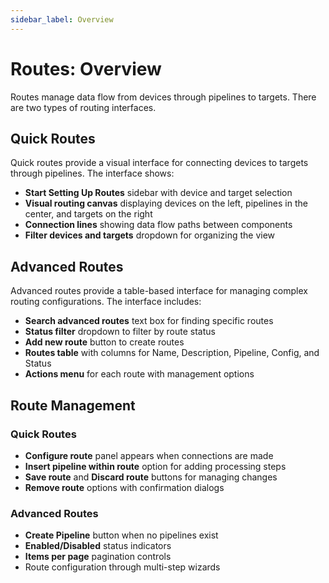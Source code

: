 ```yaml
---
sidebar_label: Overview
---
```


# Routes: Overview

Routes manage data flow from devices through pipelines to targets. There are two types of routing interfaces.

## Quick Routes

Quick routes provide a visual interface for connecting devices to targets through pipelines. The interface shows:

- **Start Setting Up Routes** sidebar with device and target selection
- **Visual routing canvas** displaying devices on the left, pipelines in the center, and targets on the right
- **Connection lines** showing data flow paths between components
- **Filter devices and targets** dropdown for organizing the view

## Advanced Routes

Advanced routes provide a table-based interface for managing complex routing configurations. The interface includes:

- **Search advanced routes** text box for finding specific routes
- **Status filter** dropdown to filter by route status
- **Add new route** button to create routes
- **Routes table** with columns for Name, Description, Pipeline, Config, and Status
- **Actions menu** for each route with management options

## Route Management

### Quick Routes
- **Configure route** panel appears when connections are made
- **Insert pipeline within route** option for adding processing steps
- **Save route** and **Discard route** buttons for managing changes
- **Remove route** options with confirmation dialogs

### Advanced Routes
- **Create Pipeline** button when no pipelines exist
- **Enabled/Disabled** status indicators
- **Items per page** pagination controls
- Route configuration through multi-step wizards